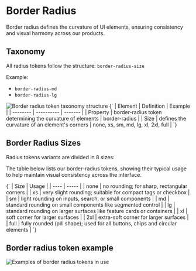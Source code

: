 
<Meta title="Foundations/Design Tokens/Border/Radius" of={BorderRadius} />

# Border Radius

Border radius defines the curvature of UI elements, ensuring consistency and visual harmony across our products.

## Taxonomy

All radius tokens follow the structure: `border-radius-size`

Example:

- `border-radius-md`
- `border-radius-lg`

<img src={borderRadiusTaxonomy} alt="Border radius token taxonomy structure" />

<Markdown>
  {`
| Element  | Definition | Example |
| -------- | ---------- | ------- |
| Property | border-radius token determining the curvature of elements | border-radius |
| Size     | defines the curvature of an element's corners | none, xs, sm, md, lg, xl, 2xl, full |
`}
</Markdown>

## Border Radius Sizes

Radius tokens variants are divided in 8 sizes:

<Canvas></Canvas>

The table below lists our border-radius tokens, showing their typical usage to help maintain visual consistency across the interface.

<Markdown>
  {`
| Size | Usage |
| ---- | ----- |
| none | no rounding; for sharp, rectangular corners |
| xs   | very slight rounding; suitable for compact tags or checkbox |
| sm   | light rounding on inputs, search, or small components |
| md   | standard rounding on small components like segmented control |
| lg   | standard rounding on larger surfaces like feature cards or containers |
| xl   | soft corner for larger surfaces |
| 2xl  | extra-soft corner for larger surfaces |
| full | fully rounded (pill shape); used for all buttons, chips and circular elements |
`}
</Markdown>

## Border radius token example

<img src={radiusExample} alt="Examples of border radius tokens in use" />

